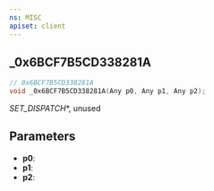 ```yaml
---
ns: MISC
apiset: client
---
```

## _0x6BCF7B5CD338281A

```c
// 0x6BCF7B5CD338281A
void _0x6BCF7B5CD338281A(Any p0, Any p1, Any p2);
```

_SET_DISPATCH_*, unused

## Parameters
* **p0**:
* **p1**:
* **p2**:
